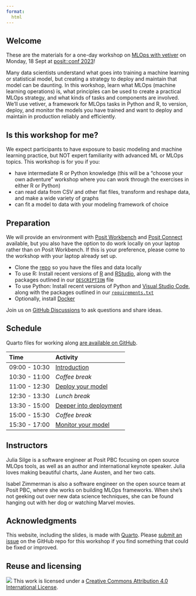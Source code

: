 ```yaml
---
format:
  html
---
```


## Welcome

These are the materials for a one-day workshop on [MLOps with vetiver](https://vetiver.rstudio.com/) on Monday, 18 Sept at [posit::conf 2023](http://pos.it/conf)!

Many data scientists understand what goes into training a machine learning or statistical model, but creating a strategy to deploy and maintain that model can be daunting. In this workshop, learn what MLOps (machine learning operations) is, what principles can be used to create a practical MLOps strategy, and what kinds of tasks and components are involved. We’ll use vetiver, a framework for MLOps tasks in Python and R, to version, deploy, and monitor the models you have trained and want to deploy and maintain in production reliably and efficiently.

## Is this workshop for me? 

We expect participants to have exposure to basic modeling and machine learning practice, but NOT expert familiarity with advanced ML or MLOps topics. This workshop is for you if you:

- have intermediate R or Python knowledge (this will be a "choose your own adventure" workshop where you can work through the exercises in either R or Python)
- can read data from CSV and other flat files, transform and reshape data, and make a wide variety of graphs
- can fit a model to data with your modeling framework of choice

## Preparation

We will provide an environment with [Posit Workbench](https://posit.co/products/enterprise/workbench/) and [Posit Connect](https://posit.co/products/enterprise/connect/) available, but you also have the option to do work locally on your laptop rather than on Posit Workbench. If this is your preference, please come to the workshop with your laptop already set up.

- Clone the [repo](https://github.com/posit-conf-2023/vetiver) so you have the files and data locally
- To use R: Install recent versions of [R](https://cran.r-project.org/) and [RStudio](https://www.rstudio.com/download), along with the packages outlined in our [`DESCRIPTION`](https://github.com/posit-conf-2023/vetiver/blob/main/DESCRIPTION) file
- To use Python: Install recent versions of Python and [Visual Studio Code](https://code.visualstudio.com/download), along with the packages outlined in our [`requirements.txt`](https://github.com/posit-conf-2023/vetiver/blob/main/requirements.txt)
- Optionally, install [Docker](https://docs.docker.com/get-docker/)

Join us on [GitHub Discussions](https://github.com/posit-conf-2023/vetiver/discussions) to ask questions and share ideas.

## Schedule

Quarto files for working along [are available on GitHub](https://github.com/posit-conf-2023/vetiver/tree/main/class-work).

| Time          | Activity         |
| :------------ | :--------------- |
| 09:00 - 10:30 | [Introduction](slides/01-introduction.html)       |
| 10:30 - 11:00 | *Coffee break*   |
| 11:00 - 12:30 | [Deploy your model](slides/02-deploy.html)        |
| 12:30 - 13:30 | *Lunch break*    |
| 13:30 - 15:00 | [Deeper into deployment](slides/03-deploy.html)   |
| 15:00 - 15:30 | *Coffee break*   |
| 15:30 - 17:00 | [Monitor your model](slides/04-monitor.html)      |


## Instructors

Julia Silge is a software engineer at Posit PBC focusing on open source MLOps tools, as well as an author and international keynote speaker. Julia loves making beautiful charts, Jane Austen, and her two cats.

Isabel Zimmerman is also a software engineer on the open source team at Posit PBC, where she works on building MLOps frameworks. When she's not geeking out over new data science techniques, she can be found hanging out with her dog or watching Marvel movies.

## Acknowledgments {.appendix}

This website, including the slides, is made with [Quarto](https://quarto.org/). Please [submit an issue](https://github.com/posit-conf-2023/vetiver/issues) on the GitHub repo for this workshop if you find something that could be fixed or improved.

## Reuse and licensing {.appendix}

![](https://i.creativecommons.org/l/by/4.0/88x31.png) This work is
licensed under a [Creative Commons Attribution 4.0 International
License](https://creativecommons.org/licenses/by/4.0/).
